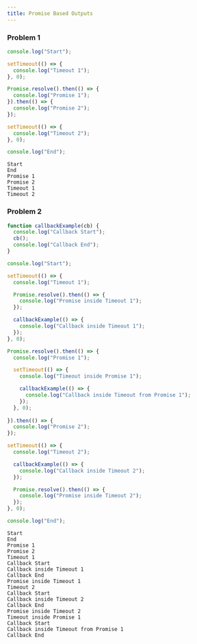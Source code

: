 ```yaml
---
title: Promise Based Outputs
---
```


### Problem 1

```JavaScript
console.log("Start");

setTimeout(() => {
  console.log("Timeout 1");
}, 0);

Promise.resolve().then(() => {
  console.log("Promise 1");
}).then(() => {
  console.log("Promise 2");
});

setTimeout(() => {
  console.log("Timeout 2");
}, 0);

console.log("End");
```

```text
Start
End
Promise 1
Promise 2
Timeout 1
Timeout 2
```

### Problem 2

```JavaScript
function callbackExample(cb) {
  console.log("Callback Start");
  cb();
  console.log("Callback End");
}

console.log("Start");

setTimeout(() => {
  console.log("Timeout 1");

  Promise.resolve().then(() => {
    console.log("Promise inside Timeout 1");
  });

  callbackExample(() => {
    console.log("Callback inside Timeout 1");
  });
}, 0);

Promise.resolve().then(() => {
  console.log("Promise 1");

  setTimeout(() => {
    console.log("Timeout inside Promise 1");

    callbackExample(() => {
      console.log("Callback inside Timeout from Promise 1");
    });
  }, 0);
  
}).then(() => {
  console.log("Promise 2");
});

setTimeout(() => {
  console.log("Timeout 2");

  callbackExample(() => {
    console.log("Callback inside Timeout 2");
  });

  Promise.resolve().then(() => {
    console.log("Promise inside Timeout 2");
  });
}, 0);

console.log("End");
```

```text
Start
End
Promise 1
Promise 2
Timeout 1
Callback Start
Callback inside Timeout 1
Callback End
Promise inside Timeout 1
Timeout 2
Callback Start
Callback inside Timeout 2
Callback End
Promise inside Timeout 2
Timeout inside Promise 1
Callback Start
Callback inside Timeout from Promise 1
Callback End
```